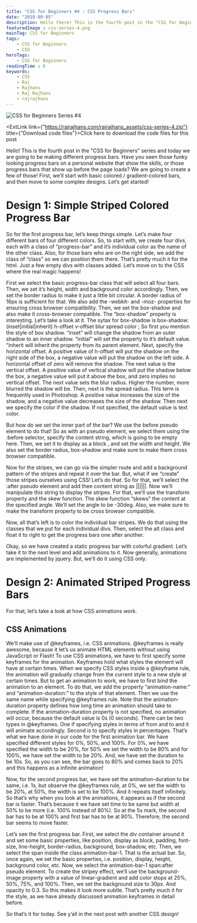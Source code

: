 ```yaml
---
title: "CSS for Beginners #4 : CSS Progress Bars"
date: "2018-09-05"
description: Hello there! This is the fourth post in the "CSS for Beginners" series. Today we are going to be making Progress Bars completely with CSS.
featuredImage : css-series-4.png
mainTag: CSS for Beginners
tags:
    - CSS for Beginners
    - CSS
heroTags:
    - CSS for Beginners
readingTime : 6
keywords:
    - CSS
    - Raj
    - Rajhans
    - Raj Rajhans
    - rajrajhans
---
```


![CSS for Beginners Series #4](css-series-4-wide.png "CSS for Beginners Series #4 : CSS Progress Bars")

<Alert><ExtLink link={"https://rajrajhans.com/rajrajhans_assets/css-series-4.zip"} title={"Download code files"}>Click here to download the code files for this post</ExtLink></Alert>

Hello! This is the fourth post in the "CSS for Beginners" series and today we are going to be making different progress bars. Have you seen those funky looking progress bars on a personal website that show the skills, or those progress bars that show up before the page loads? We are going to create a few of those! First, we’ll start with basic colored / gradient-colored bars, and then move to some complex designs. Let’s get started!

# Design 1: Simple Striped Colored Progress Bar

<p style="display:none;" class="codepen" data-height="400" data-theme-id="dark" data-default-tab="result" data-user="rajrajhans" data-slug-hash="EOWwOv" data-preview="true" style="height: 265px; box-sizing: border-box; display: flex; align-items: center; justify-content: center; border: 2px solid; margin: 1em 0; padding: 1em;" data-pen-title="Design #1 Simple Colored Progress Bar">
  <span>See the Pen <a href="https://codepen.io/rajrajhans/pen/EOWwOv">
  Design #1 Simple Colored Progress Bar</a> by Raj (<a href="https://codepen.io/rajrajhans">@rajrajhans</a>)
  on <a href="https://codepen.io">CodePen</a>.</span>
</p>
<script async src="https://static.codepen.io/assets/embed/ei.js"></script>

So for the first progress bar, let’s keep things simple. Let’s make four different bars of four different colors. So, to start with, we create four divs, each with a class of “progress-bar” and it’s individual color as the name of the other class. Also, for those bars who are on the right side, we add the class of “class” so we can position them there. That’s pretty much it for the html. Just a few empty divs with classes added. Let’s move on to the CSS where the real magic happens!

First we select the basic progress-bar class that will select all four bars. Then, we set it’s height, width and background color accordingly. Then, we set the border radius to make it just a little bit circular. A border radius of 16px is sufficient for that. We also add the -webkit- and -moz- properties for ensuring cross browser compatibility. Then, we set the box-shadow and also make it cross-browser compatible. The “box-shadow” property is interesting. Let’s take a look at it. The sytax for box-shadow is box-shadow:(inset|initial|inherit) h-offset v-offset blur spread color ; So first you mention the style of box shadow. “inset” will change the shadow from an outer shadow to an inner shadow. “initial” will set the property to it’s default value. “inherit will inherit the property from its parent element. Next, specify the horizontal offset. A positive value of h-offset will put the shadow on the right side of the box, a negative value will put the shadow on the left side. A horizontal offset of zero will remove the shadow. The next value is the vertical offset. A positive value of vertical shadow will put the shadow below the box, a negative value will put it above the box, and zero implies no vertical offset. The next value sets the blur radius. Higher the number, more blurred the shadow will be. Then, next is the spread radius. This term is frequently used in Photoshop. A positive value increases the size of the shadow, and a negative value decreases the size of the shadow. Then next we specify the color if the shadow. If not specified, the default value is text color.

But how do we set the inner part of the bar? We use the before pseudo element to do that! So as with an pseudo element, we select them using the :before selector, specify the content string, which is going to be empty here. Then, we set it to display as a block , and set the width and height. We also set the border radius, box-shadow and make sure to make them cross browser compatible.

Now for the stripes, we can go via the simpler route and add a background pattern of the stripes and repeat it over the bar. But, what if we “create” those stripes ourselves using CSS! Let’s do that. So for that, we’ll select the :after pseudo element and add thee content string as ||||||. Now we’ll manipulate this string to display the stripes. For that, we’ll use the transform property and the skew function. The skew function “skews” the content at the specified angle. We’ll set the angle to be -30deg. Also, we make sure to make the transform property to be cross browser compatible.

Now, all that’s left is to color the individual bar stripes. We do that using the classes that we put for each individual divs. Then, select the alt class and float it to right to get the progress bars one after another.

Okay, so we have created a static progress bar with colorful gradient. Let’s take it to the next level and add animations to it. Now generally, animations are implemented by jquery. But, we’ll do it using CSS only.

# Design 2: Animated Striped Progress Bars

<p style="display:none;" class="codepen" data-height="400" data-theme-id="dark" data-default-tab="result" data-user="rajrajhans" data-slug-hash="xQqXep" data-preview="true" style="height: 265px; box-sizing: border-box; display: flex; align-items: center; justify-content: center; border: 2px solid; margin: 1em 0; padding: 1em;" data-pen-title="Design #2 Animated Progress Bar">
  <span>See the Pen <a href="https://codepen.io/rajrajhans/pen/xQqXep">
  Design #2 Animated Progress Bar</a> by Raj (<a href="https://codepen.io/rajrajhans">@rajrajhans</a>)
  on <a href="https://codepen.io">CodePen</a>.</span>
</p>

For that, let’s take a look at how CSS animations work.

## CSS Animations

We’ll make use of @keyframes, i.e. CSS animations. @keyframes is really awesome, because it let’s us animate HTML elements without using JavaScript or Flash! To use CSS animations, we have to first specify some keyframes for the animation. Keyframes hold what styles the element will have at certain times. When we specify CSS styles inside a @keyframe rule, the animation will gradually change from the current style to a new style at certain times. But to get an animation to work, we have to first bind the animation to an element. To do that, we add the property “animation-name:” and “animation-duration:” to the style of that element. Then we use the same name while specifying @keyframes rule. Note that the animation-duration property defines how long time an animation should take to complete. If the animation-duration property is not specified, no animation will occur, because the default value is 0s (0 seconds). There can be two types in @keyframes. One if specifying styles in terms of from and to and it will animate accordingly. Second is to specify styles in percentages. That’s what we have done in our code for the first animation bar. We have specified different styles for 0%, 50%, and 100%. For 0%, we have specified the width to be 20%, for 50% we set the width to be 80% and for 100%, we have set the width to be 20%. And, we have set the duration to be 10s. So, as you can see, the bar goes to 80% and comes back to 20% and this happens as a infinite animation!

Now, for the second progress bar, we have set the animation-duration to be same, i.e. 1s, but observe the @keyframes rule, at 0%, we set the width to be 20%, at 50%, the width is set to be 100%. And it repeats itself infinitely. So that’s why when you look at the animations, it appears as if the second bar is faster. That’s because it we have set time to be same but width at 50% to be more (i.e. 100% instead of 80%). So at the 5s mark, the second bar has to be at 100% and first bar has to be at 80%. Therefore, the second bar seems to move faster.

Let’s see the first progress bar. First, we select the div container around it and set some basic properties, like position, display as block, padding, font-size, line-height, border-radius, background, box-shadow, etc. Then, we select the span inside the class animation-bar-1. That is the actual bar. So, once again, we set the basic properties, i.e. position, display, height, background color, etc. Now, we select the animation-bar-1 span:after pseudo element. To create the stripey effect, we’ll use the background-image property with a value of linear-gradient and add color stops at 25%, 50%, 75%, and 100%. Then, we set the background size to 30px. And opacity to 0.3. So this makes it look more subtle. That’s pretty much it for the style, as we have already discussed animation keyframes in detail before.

So that’s it for today. See y’all in the next post with another CSS design!

